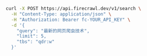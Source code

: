 ```bash cURL
curl -X POST https://api.firecrawl.dev/v1/search \
  -H "Content-Type: application/json" \
  -H "Authorization: Bearer fc-YOUR_API_KEY" \
  -d '{
    "query": "最新的网页爬虫技术",
    "limit": 5,
    "tbs": "qdr:w"
  }'
```
